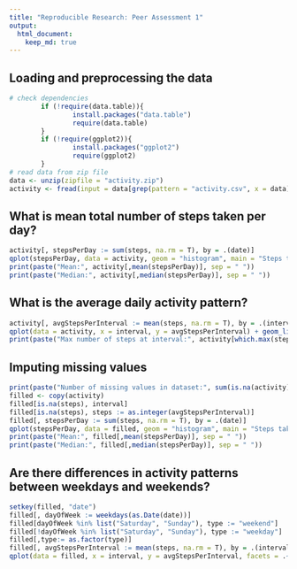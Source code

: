 ```yaml
---
title: "Reproducible Research: Peer Assessment 1"
output: 
  html_document:
    keep_md: true
---
```



## Loading and preprocessing the data
```r
# check dependencies
        if (!require(data.table)){
                install.packages("data.table")
                require(data.table)
        }
        if (!require(ggplot2)){
                install.packages("ggplot2")
                require(ggplot2)
        }
# read data from zip file
data <- unzip(zipfile = "activity.zip")
activity <- fread(input = data[grep(pattern = "activity.csv", x = data)]) 
```


## What is mean total number of steps taken per day?
```r
activity[, stepsPerDay := sum(steps, na.rm = T), by = .(date)]
qplot(stepsPerDay, data = activity, geom = "histogram", main = "Steps taken per day")
print(paste("Mean:", activity[,mean(stepsPerDay)], sep = " "))
print(paste("Median:", activity[,median(stepsPerDay)], sep = " "))
```

## What is the average daily activity pattern?
```r
activity[, avgStepsPerInterval := mean(steps, na.rm = T), by = .(interval)]
qplot(data = activity, x = interval, y = avgStepsPerInterval) + geom_line()
print(paste("Max number of steps at interval:", activity[which.max(steps), interval], sep = " "))
```


## Imputing missing values
```r
print(paste("Number of missing values in dataset:", sum(is.na(activity)), sep = " "))
filled <- copy(activity)
filled[is.na(steps), interval]
filled[is.na(steps), steps := as.integer(avgStepsPerInterval)]
filled[, stepsPerDay := sum(steps, na.rm = T), by = .(date)]
qplot(stepsPerDay, data = filled, geom = "histogram", main = "Steps taken per day")
print(paste("Mean:", filled[,mean(stepsPerDay)], sep = " "))
print(paste("Median:", filled[,median(stepsPerDay)], sep = " "))
```

## Are there differences in activity patterns between weekdays and weekends?
```r
setkey(filled, "date")
filled[, dayOfWeek := weekdays(as.Date(date))]
filled[dayOfWeek %in% list("Saturday", "Sunday"), type := "weekend"]
filled[!dayOfWeek %in% list("Saturday", "Sunday"), type := "weekday"]
filled[,type:= as.factor(type)]
filled[, avgStepsPerInterval := mean(steps, na.rm = T), by = .(interval, type)]
qplot(data = filled, x = interval, y = avgStepsPerInterval, facets = .~type) + geom_line() + facet_wrap(nrow = 2, ncol = 1, facets = ~type)
```
